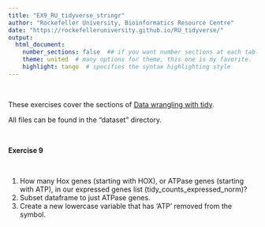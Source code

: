 ```yaml
---
title: "EX9_RU_tidyverse_stringr"
author: "Rockefeller University, Bioinformatics Resource Centre"
date: "https://rockefelleruniversity.github.io/RU_tidyverse/"
output: 
  html_document:
    number_sections: false  ## if you want number sections at each table header
    theme: united  # many options for theme, this one is my favorite.
    highlight: tango  # specifies the syntax highlighting style
---
```

<p>&nbsp;</p>
These exercises cover the sections of [Data wrangling with tidy](https://rockefelleruniversity.github.io/RU_tidyverse/). 

All files can be found in the "dataset" directory.
<p>&nbsp;</p>
**Exercise 9**  
<p>&nbsp;</p>
1. How many Hox genes (starting with HOX), or ATPase genes (starting with ATP), in our expressed genes list (tidy_counts_expressed_norm)?
2. Subset dataframe to just ATPase genes. 
3. Create a new lowercase variable that has 'ATP' removed from the symbol.
